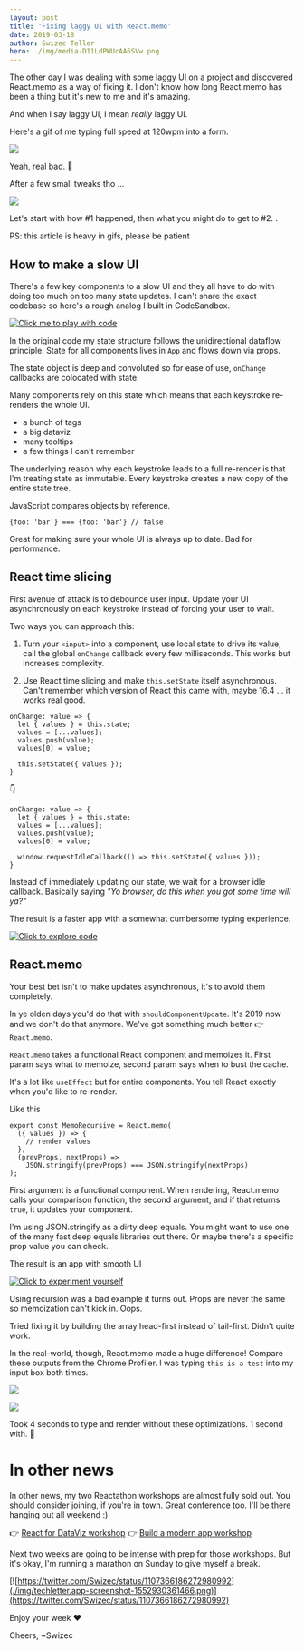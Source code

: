 ```yaml
---
layout: post
title: 'Fixing laggy UI with React.memo'
date: 2019-03-18
author: Swizec Teller
hero: ./img/media-D11LdPWUcAA6SVw.png
---
```

The other day I was dealing with some laggy UI on a project and discovered React.memo as a way of fixing it. I don't know how long React.memo has been a thing but it's new to me and it's amazing.





And when I say laggy UI, I mean _really_ laggy UI.



Here's a gif of me typing full speed at 120wpm into a form.



![](./img/VlpnEbl.gif)



Yeah, real bad. 🙈



After a few small tweaks tho ...



![](./img/ihNGHUN.gif)



Let's start with how #1 happened, then what you might do to get to #2. .



PS: this article is heavy in gifs, please be patient



## How to make a slow UI



There's a few key components to a slow UI and they all have to do with doing too much on too many state updates. I can't share the exact codebase so here's a rough analog I built in CodeSandbox.



[![Click me to play with code](./img/NuogZIB.gif)](https://codesandbox.io/s/n7zlz8onj0)



In the original code my state structure follows the unidirectional dataflow principle. State for all components lives in `App` and flows down via props.



The state object is deep and convoluted so for ease of use, `onChange` callbacks are colocated with state.



Many components rely on this state which means that each keystroke re-renders the whole UI.



- a bunch of tags
- a big dataviz
- many tooltips
- a few things I can't remember



The underlying reason why each keystroke leads to a full re-render is that I'm treating state as immutable. Every keystroke creates a new copy of the entire state tree.



JavaScript compares objects by reference.



```
{foo: 'bar'} === {foo: 'bar'} // false
```



Great for making sure your whole UI is always up to date. Bad for performance.



## React time slicing



First avenue of attack is to debounce user input. Update your UI asynchronously on each keystroke instead of forcing your user to wait.



Two ways you can approach this:



1) Turn your `<input>` into a component, use local state to drive its value, call the global `onChange` callback every few milliseconds. This works but increases complexity.



2) Use React time slicing and make `this.setState` itself asynchronous. Can't remember which version of React this came with, maybe 16.4 ... it works real good.



```
onChange: value => {
  let { values } = this.state;
  values = [...values];
  values.push(value);
  values[0] = value;
  
  this.setState({ values });
}
```



👇



```
onChange: value => {
  let { values } = this.state;
  values = [...values];
  values.push(value);
  values[0] = value;

  window.requestIdleCallback(() => this.setState({ values }));
}
```



Instead of immediately updating our state, we wait for a browser idle callback. Basically saying _"Yo browser, do this when you got some time will ya?"_



The result is a faster app with a somewhat cumbersome typing experience.



[![Click to explore code](./img/gNHQMmd.gif)](https://codesandbox.io/s/n7zlz8onj0)



## React.memo



Your best bet isn't to make updates asynchronous, it's to avoid them completely.



In ye olden days you'd do that with `shouldComponentUpdate`. It's 2019 now and we don't do that anymore. We've got something much better 👉 `React.memo`.



`React.memo` takes a functional React component and memoizes it. First param says what to memoize, second param says when to bust the cache.



It's a lot like `useEffect` but for entire components. You tell React exactly when you'd like to re-render.



Like this



```
export const MemoRecursive = React.memo(
  ({ values }) => {
    // render values
  },
  (prevProps, nextProps) =>
    JSON.stringify(prevProps) === JSON.stringify(nextProps)
);
```



First argument is a functional component. When rendering, React.memo calls your comparison function, the second argument, and if that returns `true`, it updates your component.



I'm using JSON.stringify as a dirty deep equals. You might want to use one of the many fast deep equals libraries out there. Or maybe there's a specific prop value you can check.



The result is an app with smooth UI



[![Click to experiment yourself](./img/Z5hBlzu.gif)](https://codesandbox.io/s/n7zlz8onj0)



Using recursion was a bad example it turns out. Props are never the same so memoization can't kick in. Oops.



Tried fixing it by building the array head-first instead of tail-first. Didn't quite work.



In the real-world, though, React.memo made a huge difference! Compare these outputs from the Chrome Profiler. I was typing `this is a test` into my input box both times.



![](./img/media-D11LdPWUcAA6SVw.png)



![](./img/media-D11Lj3MVYAAdZ6E.jpg)



Took 4 seconds to type and render without these optimizations. 1 second with. 🤘



# In other news



In other news, my two Reactathon workshops are almost fully sold out. You should consider joining, if you're in town. Great conference too. I'll be there hanging out all weekend :)



👉 [React for DataViz workshop](https://ti.to/real-world-react/react-and-d3-workshop) 👉 [Build a modern app workshop](https://ti.to/real-world-react/modern-app-with-react-workshop)



Next two weeks are going to be intense with prep for those workshops. But it's okay, I'm running a marathon on Sunday to give myself a break.



[![https://twitter.com/Swizec/status/1107366186272980992](./img/techletter.app-screenshot-1552930361466.png)](https://twitter.com/Swizec/status/1107366186272980992)



Enjoy your week ❤️



Cheers, ~Swizec